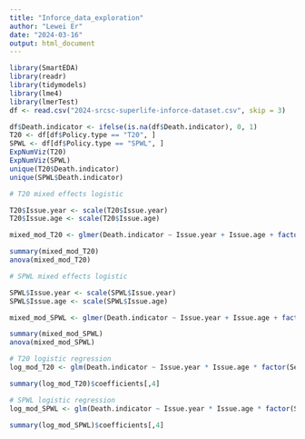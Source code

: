 ```yaml
---
title: "Inforce_data_exploration"
author: "Lewei Er"
date: "2024-03-16"
output: html_document
---
```


```r
library(SmartEDA)
library(readr)
library(tidymodels)
library(lme4)
library(lmerTest)
df <- read.csv("2024-srcsc-superlife-inforce-dataset.csv", skip = 3)
```

```r
df$Death.indicator <- ifelse(is.na(df$Death.indicator), 0, 1)
T20 <- df[df$Policy.type == "T20", ]
SPWL <- df[df$Policy.type == "SPWL", ]
ExpNumViz(T20)
ExpNumViz(SPWL)
unique(T20$Death.indicator)
unique(SPWL$Death.indicator)
```


```r
# T20 mixed effects logistic

T20$Issue.year <- scale(T20$Issue.year)
T20$Issue.age <- scale(T20$Issue.age)

mixed_mod_T20 <- glmer(Death.indicator ~ Issue.year + Issue.age + factor(Sex) + factor(Smoker.Status) + (1 | Urban.vs.Rural) + (1 | Region) + (1 | Distribution.Channel), family = binomial, data = T20)

summary(mixed_mod_T20)
anova(mixed_mod_T20)
```
```r
# SPWL mixed effects logistic

SPWL$Issue.year <- scale(SPWL$Issue.year)
SPWL$Issue.age <- scale(SPWL$Issue.age)

mixed_mod_SPWL <- glmer(Death.indicator ~ Issue.year + Issue.age + factor(Sex) + factor(Smoker.Status) + factor(Urban.vs.Rural) + (1 | Region) + (1 | Distribution.Channel), family = binomial, data = SPWL)

summary(mixed_mod_SPWL)
anova(mixed_mod_SPWL)
```

```r
# T20 logistic regression
log_mod_T20 <- glm(Death.indicator ~ Issue.year * Issue.age * factor(Sex) * factor(Smoker.Status) * factor(Underwriting.Class) * factor(Urban.vs.Rural) * factor(Distribution.Channel), family = binomial(link = "logit"), data = T20)

summary(log_mod_T20)$coefficients[,4]
```

```r
# SPWL logistic regression
log_mod_SPWL <- glm(Death.indicator ~ Issue.year * Issue.age * factor(Sex) * factor(Smoker.Status) * factor(Underwriting.Class) * factor(Urban.vs.Rural) * factor(Distribution.Channel), family = binomial(link = "logit"), data = SPWL)

summary(log_mod_SPWL)$coefficients[,4]
```


